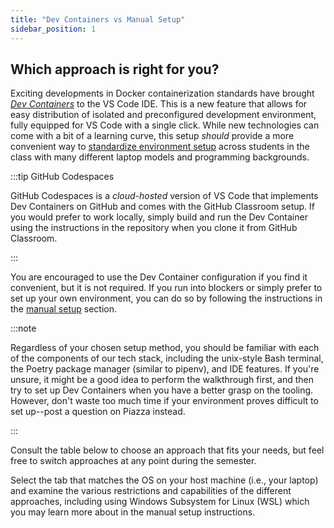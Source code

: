 ```yaml
---
title: "Dev Containers vs Manual Setup"
sidebar_position: 1
---
```


## Which approach is right for you?

Exciting developments in Docker containerization standards have brought [*Dev Containers*](https://code.visualstudio.com/docs/remote/containers) to the VS Code IDE. This is a new feature that allows for easy distribution of isolated and preconfigured development environment, fully equipped for VS Code with a single click. While new technologies can come with a bit of a learning curve, this setup *should* provide a more convenient way to [standardize environment setup](https://cs.harvard.edu/malan/publications/iticse22.pdf) across students in the class with many different laptop models and programming backgrounds.

:::tip GitHub Codespaces

GitHub Codespaces is a *cloud-hosted* version of VS Code that implements Dev Containers on GitHub and comes with the GitHub Classroom setup. If you would prefer to work locally, simply build and run the Dev Container using the instructions in the repository when you clone it from GitHub Classroom.

:::

You are encouraged to use the Dev Container configuration if you find it convenient, but it is not required. If you run into blockers or simply prefer to set up your own environment, you can do so by following the instructions in the [manual setup](./manual) section.


:::note

Regardless of your chosen setup method, you should be familiar with each of the components of our tech stack, including the unix-style Bash terminal, the Poetry package manager (similar to pipenv), and IDE features. If you're unsure, it might be a good idea to perform the walkthrough first, and then try to set up Dev Containers when you have a better grasp on the tooling. However, don't waste too much time if your environment proves difficult to set up--post a question on Piazza instead.

:::

Consult the table below to choose an approach that fits your needs, but feel free to switch approaches at any point during the semester.

Select the tab that matches the OS on your host machine (i.e., your laptop) and examine the various restrictions and capabilities of the different approaches, including using Windows Subsystem for Linux (WSL) which you may learn more about in the manual setup instructions.


<Tabs>
  <TabItem value="windows" label="Windows" default>
    <ComparisonTableWin />
  </TabItem>
  <TabItem value="osx" label="Mac OSX">
    <ComparisonTableOsx />
  </TabItem>
</Tabs>


